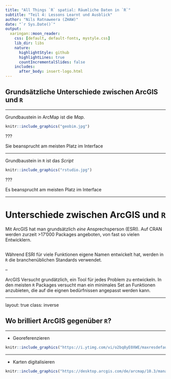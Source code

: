 ```yaml
---
title: "All Things `R` spatial: Räumliche Daten in `R`"
subtitle: "Teil 4: Lessons Learnt und Ausblick"
author: "Nils Ratnaweera (ZHAW)"
date: "`r Sys.Date()`"
output:
  xaringan::moon_reader:
    css: [default, default-fonts, mystyle.css]
    lib_dir: libs
    nature:
      highlightStyle: github
      highlightLines: true
      countIncrementalSlides: false
    includes:
      after_body: insert-logo.html
---
```


## Grundsätzliche Unterschiede zwischen ArcGIS und `R`


---

Grundbaustein in ArcMap ist die *Map*. 


```r
knitr::include_graphics("geobim.jpg")
```


???

Sie beansprucht am meisten Platz im Interface  



---

Grundbaustein in `R` ist das *Script*


```r
knitr::include_graphics("rstudio.jpg")
```

???

Es beansprucht am meisten Platz im Interface  



---


# Unterschiede zwischen ArcGIS und `R`

Mit ArcGIS hat man grundsätzlich *eine* Ansprechsperson (ESRI). Auf CRAN werden zurzeit >17'000 Packages angeboten, von fast so vielen Entwicklern.

<!-- es gibt immer N+1 wege ein Problem in R zu lösen -->
--


Während ESRI für viele Funktionen eigene Namen entwickelt hat, werden in `R` die branchenüblichen Standards verwendet. <!-- Beispiel Clip, Select,  -->  

--

ArcGIS Versucht grundätzlich, ein Tool für jedes Problem zu entwickeln. In den meisten `R` Packages versucht man ein minimales Set an Funktionen anzubieten, die auf die eignen bedürfnissen angepasst werden kann. 


<!-- Bild einfügen vom Netzwerkdiagramm -->

---


layout: true
class: inverse

## Wo brilliert ArcGIS gegenüber `R`?


---

- Georeferenzieren

```r
knitr::include_graphics("https://i.ytimg.com/vi/o2bq8yE0XWE/maxresdefault.jpg")
```


---

- Karten digitalisieren


```r
knitr::include_graphics("https://desktop.arcgis.com/de/arcmap/10.3/manage-data/creating-new-features/GUID-D6396C58-0375-402D-B3C2-441E76A18AED-web.png")
```



<!-- Quck and dirty map? -->




